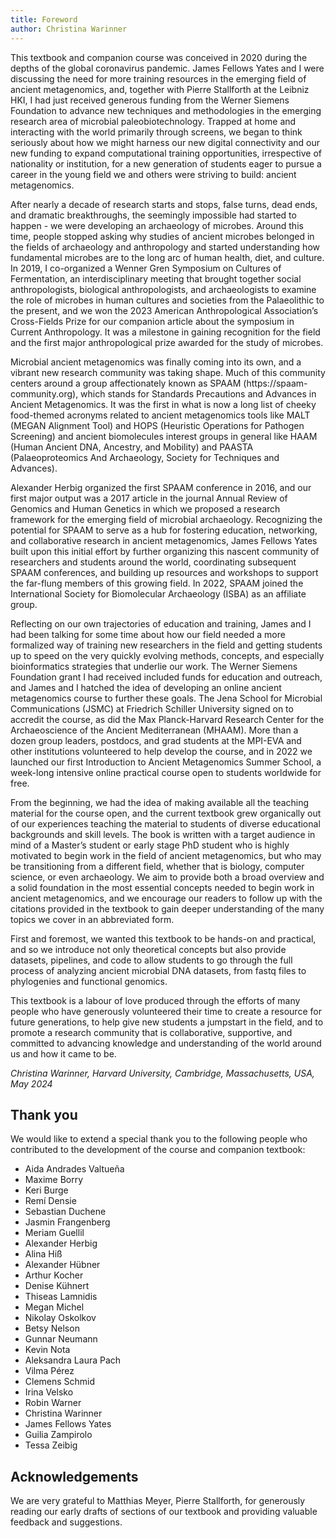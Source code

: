 ```yaml
---
title: Foreword
author: Christina Warinner
---
```


This textbook and companion course was conceived in 2020 during the depths of the global coronavirus pandemic.
James Fellows Yates and I were discussing the need for more training resources in the emerging field of ancient metagenomics, and, together with Pierre Stallforth at the Leibniz HKI, I had just received generous funding from the Werner Siemens Foundation to advance new techniques and methodologies in the emerging research area of microbial paleobiotechnology.
Trapped at home and interacting with the world primarily through screens, we began to think seriously about how we might harness our new digital connectivity and our new funding to expand computational training opportunities, irrespective of nationality or institution, for a new generation of students eager to pursue a career in the young field we and others were striving to build: ancient metagenomics.  

After nearly a decade of research starts and stops, false turns, dead ends, and dramatic breakthroughs, the seemingly impossible had started to happen - we were developing an archaeology of microbes.
Around this time, people stopped asking why studies of ancient microbes belonged in the fields of archaeology and anthropology and started understanding how fundamental microbes are to the long arc of human health, diet, and culture.
In 2019, I co-organized a Wenner Gren Symposium on Cultures of Fermentation, an interdisciplinary meeting that brought together social anthropologists, biological anthropologists, and archaeologists to examine the role of microbes in human cultures and societies from the Palaeolithic to the present, and we won the 2023 American Anthropological Association’s Cross-Fields Prize for our companion article about the symposium in Current Anthropology.
It was a milestone in gaining recognition for the field and the first major anthropological prize awarded for the study of microbes.

Microbial ancient metagenomics was finally coming into its own, and a vibrant new research community was taking shape.
Much of this community centers around a group affectionately known as SPAAM (https://spaam-community.org), which stands for Standards Precautions and Advances in Ancient Metagenomics.
It was the first in what is now a long list of cheeky food-themed acronyms related to ancient metagenomics tools like MALT (MEGAN Alignment Tool) and HOPS (Heuristic Operations for Pathogen Screening) and ancient biomolecules interest groups in general like HAAM (Human Ancient DNA, Ancestry, and Mobility) and PAASTA (Palaeoproteomics And Archaeology, Society for Techniques and Advances). 

Alexander Herbig organized the first SPAAM conference in 2016, and our first major output was a 2017 article in the journal Annual Review of Genomics and Human Genetics in which we proposed a research framework for the emerging field of microbial archaeology.
Recognizing the potential for SPAAM to serve as a hub for fostering education, networking, and collaborative research in ancient metagenomics, James Fellows Yates built upon this initial effort by further organizing this nascent community of researchers and students around the world, coordinating subsequent SPAAM conferences, and building up resources and workshops to support the far-flung members of this growing field.
In 2022, SPAAM joined the International Society for Biomolecular Archaeology (ISBA) as an affiliate group. 

Reflecting on our own trajectories of education and training, James and I had been talking for some time about how our field needed a more formalized way of training new researchers in the field and getting students up to speed on the very quickly evolving methods, concepts, and especially bioinformatics strategies that underlie our work.
The Werner Siemens Foundation grant I had received included funds for education and outreach, and James and I hatched the idea of developing an online ancient metagenomics course to further these goals.
The Jena School for Microbial Communications (JSMC) at Friedrich Schiller University signed on to accredit the course, as did the Max Planck-Harvard Research Center for the Archaeoscience of the Ancient Mediterranean (MHAAM).
More than a dozen group leaders, postdocs, and grad students at the MPI-EVA and other institutions volunteered to help develop the course, and in 2022 we launched our first Introduction to Ancient Metagenomics Summer School, a week-long intensive online practical course open to students worldwide for free. 

From the beginning, we had the idea of making available all the teaching material for the course open, and the current textbook grew organically out of our experiences teaching the material to students of diverse educational backgrounds and skill levels.
The book is written with a target audience in mind of a Master’s student or early stage PhD student who is highly motivated to begin work in the field of ancient metagenomics, but who may be transitioning from a different field, whether that is biology, computer science, or even archaeology.
We aim to provide both a broad overview and a solid foundation in the most essential concepts needed to begin work in ancient metagenomics, and we encourage our readers to follow up with the citations provided in the textbook to gain deeper understanding of the many topics we cover in an abbreviated form. 

First and foremost, we wanted this textbook to be hands-on and practical, and so we introduce not only theoretical concepts but also provide datasets, pipelines, and code to allow students to go through the full process of analyzing ancient microbial DNA datasets, from fastq files to phylogenies and functional genomics. 

This textbook is a labour of love produced through the efforts of many people who have generously volunteered their time to create a resource for future generations, to help give new students a jumpstart in the field, and to promote a research community that is collaborative, supportive, and committed to advancing knowledge and understanding of the world around us and how it came to be.

_Christina Warinner, Harvard University, Cambridge, Massachusetts, USA, May 2024_

## Thank you

We would like to extend a special thank you to the following people who contributed to the development of the course and companion textbook:

- Aida Andrades Valtueña
- Maxime Borry
- Keri Burge
- Remí Densie
- Sebastian Duchene
- Jasmin Frangenberg
- Meriam Guellil
- Alexander Herbig
- Alina Hiß
- Alexander Hübner
- Arthur Kocher
- Denise Kühnert
- Thiseas Lamnidis
- Megan Michel
- Nikolay Oskolkov
- Betsy Nelson
- Gunnar Neumann
- Kevin Nota
- Aleksandra Laura Pach
- Vilma Pérez
- Clemens Schmid
- Irina Velsko
- Robin Warner
- Christina Warinner
- James Fellows Yates
- Guilia Zampirolo
- Tessa Zeibig

## Acknowledgements

We are very grateful to Matthias Meyer, Pierre Stallforth, for generously reading our early drafts of sections of our textbook and providing valuable feedback and suggestions.  